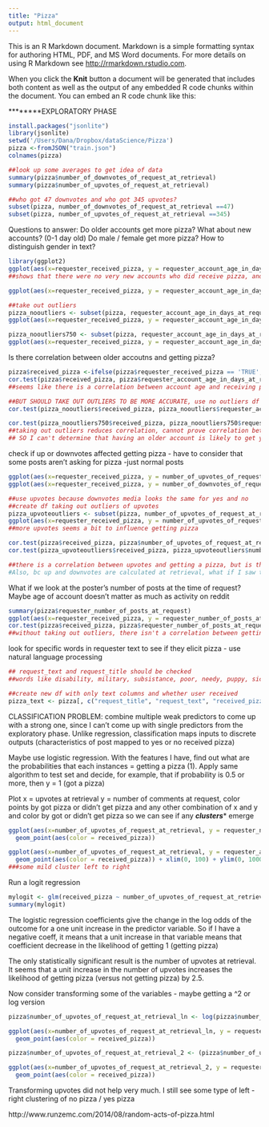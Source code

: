 ```yaml
---
title: "Pizza"
output: html_document
---
```


This is an R Markdown document. Markdown is a simple formatting syntax for authoring HTML, PDF, and MS Word documents. For more details on using R Markdown see <http://rmarkdown.rstudio.com>.

When you click the **Knit** button a document will be generated that includes both content as well as the output of any embedded R code chunks within the document. You can embed an R code chunk like this:


********EXPLORATORY PHASE

```r
install.packages("jsonlite")
library(jsonlite)
setwd('/Users/Dana/Dropbox/dataScience/Pizza')
pizza <-fromJSON("train.json")
colnames(pizza)

##look up some averages to get idea of data
summary(pizza$number_of_downvotes_of_request_at_retrieval)
summary(pizza$number_of_upvotes_of_request_at_retrieval)

##who got 47 downvotes and who got 345 upvotes?
subset(pizza, number_of_downvotes_of_request_at_retrieval ==47)
subset(pizza, number_of_upvotes_of_request_at_retrieval ==345)
```

Questions to answer:
Do older accounts get more pizza? What about new accounts? (0-1 day old)
Do male / female get more pizza? How to distinguish gender in text?


```r
library(ggplot2)
ggplot(aes(x=requester_received_pizza, y = requester_account_age_in_days_at_request ), data = pizza) + geom_boxplot()
##shows that there were no very new accounts who did receive pizza, and that the median of account age is higher for those who did receive pizza, but outliers of really old account didn't receive pizza

ggplot(aes(x=requester_received_pizza, y = requester_account_age_in_days_at_request ), data = pizza) + geom_boxplot() + ylim(0, 1000)

##take out outliers
pizza_nooutliers <- subset(pizza, requester_account_age_in_days_at_request < 1000)
ggplot(aes(x=requester_received_pizza, y = requester_account_age_in_days_at_request ), data = pizza_nooutliers) + geom_boxplot()

pizza_nooutliers750 <- subset(pizza, requester_account_age_in_days_at_request < 750)
ggplot(aes(x=requester_received_pizza, y = requester_account_age_in_days_at_request ), data = pizza_nooutliers750) + geom_boxplot()

```

Is there correlation between older accoutns and getting pizza?
```r
pizza$received_pizza <-ifelse(pizza$requester_received_pizza == 'TRUE', 1, 0)
cor.test(pizza$received_pizza, pizza$requester_account_age_in_days_at_request)
##seems like there is a correlation between account age and receiving pizza

##BUT SHOULD TAKE OUT OUTLIERS TO BE MORE ACCURATE, use no outliers df
cor.test(pizza_nooutliers$received_pizza, pizza_nooutliers$requester_account_age_in_days_at_request)

cor.test(pizza_nooutliers750$received_pizza, pizza_nooutliers750$requester_account_age_in_days_at_request)
##taking out outliers reduces correlation, cannot prove correlation between age of account and getting pizza (0 included in confidence interval)
## SO I can't determine that having an older account is likely to get you more pizza, but it does seem like those who got pizza had slightly older accounts

```

check if up or downvotes affected getting pizza - have to consider that some posts aren't asking for pizza -just normal posts

```r
ggplot(aes(x=requester_received_pizza, y = number_of_upvotes_of_request_at_retrieval), data = pizza) + geom_boxplot()
ggplot(aes(x=requester_received_pizza, y = number_of_downvotes_of_request_at_retrieval), data = pizza) + geom_boxplot()

##use upvotes because downvotes media looks the same for yes and no
##create df taking out outliers of upvotes
pizza_upvoteoutliers <- subset(pizza, number_of_upvotes_of_request_at_retrieval < 100)
ggplot(aes(x=requester_received_pizza, y = number_of_upvotes_of_request_at_retrieval), data = pizza_upvoteoutliers) + geom_boxplot() 
##more upvotes seems a bit to influence getting pizza

cor.test(pizza$received_pizza, pizza$number_of_upvotes_of_request_at_retrieval)
cor.test(pizza_upvoteoutliers$received_pizza, pizza_upvoteoutliers$number_of_upvotes_of_request_at_retrieval)

##there is a correlation between upvotes and getting a pizza, but is there a specific number of upvotes that is more likely to get me pizza? What if the upvotes came AFTER the pizza is received - so pizza received is influecing number of upvotes. 
#Also, bc up and downvotes are calculated at retrieval, what if I saw the post after the person received the pizza but still up/downvoted?


```

What if we look at the poster's number of posts at the time of request? Maybe age of account doesn't matter as much as activity on reddit

```r
summary(pizza$requester_number_of_posts_at_request)
ggplot(aes(x=requester_received_pizza, y = requester_number_of_posts_at_request), data = pizza) + geom_boxplot()
cor.test(pizza$received_pizza, pizza$requester_number_of_posts_at_request)
##without taking out outliers, there isn't a correlation between getting pizza and posting more
```

look for specific words in requester text to see if they elicit pizza - use natural language processing

```r
## request_text and request_title should be checked
##words like disability, military, subsistance, poor, needy, puppy, sick, mother may give higher probabilities of getting pizza

##create new df with only text columns and whether user received
pizza_text <- pizza[, c("request_title", "request_text", "received_pizza")]

```


CLASSIFICATION PROBLEM: combine multiple weak predictors to come up with a strong one, since I can't come up with single predictors from the exploratory phase. Unlike regression, classification maps inputs to discrete outputs (characteristics of post mapped to yes or no received pizza)

Maybe use logistic regression.  With the features I have, find out what are the probabilities that each instances = getting a pizza (1). Apply same algorithm to test set and decide, for example, that if probability is 0.5 or more, then y = 1 (got a pizza)

Plot x = upvotes at retrieval y = number of comments at request, color points by got pizza or didn't get pizza and any other combination of x and y and color by got or didn't get pizza so we can see if any ***clusters**** emerge


```r
ggplot(aes(x=number_of_upvotes_of_request_at_retrieval, y = requester_number_of_comments_at_request), data = pizza) +
  geom_point(aes(color = received_pizza)) 

ggplot(aes(x=number_of_upvotes_of_request_at_retrieval, y = requester_account_age_in_days_at_request), data = pizza) +
  geom_point(aes(color = received_pizza)) + xlim(0, 100) + ylim(0, 1000)
###some mild cluster left to right
```

Run a logit regression
```r
mylogit <- glm(received_pizza ~ number_of_upvotes_of_request_at_retrieval + requester_account_age_in_days_at_request + requester_number_of_comments_at_request + requester_number_of_posts_at_request, data = pizza, family = "binomial")
summary(mylogit)
```
The logistic regression coefficients give the change in the log odds of the outcome for a one unit increase in the predictor variable. So if I have a negative coeff, it means that a unit increase in that variable means that coefficient decrease in the likelihood of getting 1 (getting pizza)

The only statistically significant result is the number of upvotes at retrieval. It seems that a unit increase in the number of upvotes increases the likelihood of getting pizza (versus not getting pizza) by 2.5. 


Now consider transforming some of the variables - maybe getting a ^2 or log version
```r
pizza$number_of_upvotes_of_request_at_retrieval_ln <- log(pizza$number_of_upvotes_of_request_at_retrieval)

ggplot(aes(x=number_of_upvotes_of_request_at_retrieval_ln, y = requester_number_of_comments_at_request), data = pizza) +
  geom_point(aes(color = received_pizza)) 

pizza$number_of_upvotes_of_request_at_retrieval_2 <- (pizza$number_of_upvotes_of_request_at_retrieval)^2

ggplot(aes(x=number_of_upvotes_of_request_at_retrieval_2, y = requester_number_of_comments_at_request), data = pizza) +
  geom_point(aes(color = received_pizza)) 
```
Transforming upvotes did not help very much. I still see some type of left - right clustering of no pizza / yes pizza

http://www.runzemc.com/2014/08/random-acts-of-pizza.html


